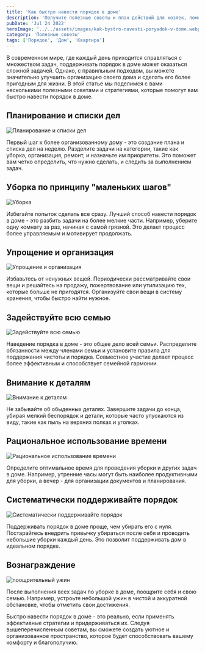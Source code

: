 ```yaml
---
title: 'Как быстро навести порядок в доме'
description: 'Получите полезные советы и план действий для хозяек, помогая быстро и эффективно навести порядок в доме. От организации задач на неделю до секретов уборки, вы найдете информацию, которая сделает ваш дом чище и более уютным.'
pubDate: 'Jul 24 2022'
heroImage: '../../assets/images/kak-bystro-navesti-poryadok-v-dome.webp'
category: 'Полезные советы'
tags: ['Порядок', 'Дом', 'Квартира']
---
```



В современном мире, где каждый день приходится справляться с множеством задач, поддерживать порядок в доме может оказаться сложной задачей. Однако, с правильным подходом, вы можете значительно улучшить организацию своего дома и сделать его более пригодным для жизни. В этой статье мы поделимся с вами несколькими полезными советами и стратегиями, которые помогут вам быстро навести порядок в доме.

## Планирование и списки дел

<Image src={img1} quality='high' alt='Планирование и списки дел' />

Первый шаг к более организованному дому - это создание плана и списка дел на неделю. Разделите задачи на категории, такие как уборка, организация, ремонт, и назначьте им приоритеты. Это поможет вам четко определить, что нужно сделать, и следить за выполнением задач.

## Уборка по принципу "маленьких шагов"

<Image src={img2} quality='high' alt='Уборка' />

Избегайте попыток сделать все сразу. Лучший способ навести порядок в доме - это разбить задачи на более мелкие части. Например, уберите одну комнату за раз, начиная с самой грязной. Это делает процесс более управляемым и мотивирует продолжать.

## Упрощение и организация

<Image src={img3} quality='high' alt='Упрощение и организация' />

Избавьтесь от ненужных вещей. Периодически рассматривайте свои вещи и решайтесь на продажу, пожертвование или утилизацию тех, которые больше не пригодятся. Организуйте свои вещи в систему хранения, чтобы быстро найти нужное.

## Задействуйте всю семью

<Image src={img4} quality='high' alt='Задействуйте всю семью' />

Наведение порядка в доме - это общее дело всей семьи. Распределите обязанности между членами семьи и установите правила для поддержания чистоты и порядка. Совместное участие делает процесс более эффективным и способствует семейной гармонии.

## Внимание к деталям

<Image src={img5} quality='high' alt='Внимание к деталям' />

Не забывайте об обыденных деталях. Завершите задачи до конца, убирая мелкий беспорядок и детали, которые часто упускаются из виду, такие как пыль на верхних полках и уголках.

## Рациональное использование времени

<Image src={img6} quality='high' alt='Рациональное использование времени' />

Определите оптимальное время для проведения уборки и других задач в доме. Например, утренние часы могут быть наиболее продуктивными для уборки, а вечер - для организации документов и планирования.

## Систематически поддерживайте порядок

<Image src={img7} quality='high' alt='Систематически поддерживайте порядок' />

Поддерживать порядок в доме проще, чем убирать его с нуля. Постарайтесь внедрить привычку убираться после себя и проводить небольшие уборки каждый день. Это позволит поддерживать дом в идеальном порядке.

## Вознаграждение

<Image src={img8} quality='high' alt='поощрительный ужин' />

После выполнения всех задач по уборке в доме, поощрите себя и свою семью. Например, устроьте небольшой ужин в чистой и аккуратной обстановке, чтобы отметить свои достижения.

Быстро навести порядок в доме - это реально, если применять эффективные стратегии и придерживаться их. Следуя вышеперечисленным советам, вы сможете создать уютное и организованное пространство, которое будет способствовать вашему комфорту и благополучию.
